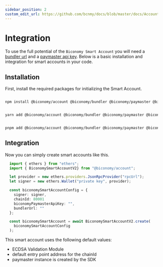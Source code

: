 ```yaml
---
sidebar_position: 2
custom_edit_url: https://github.com/bcnmy/docs/blob/master/docs/Account/integration.mdx
---
```


# Integration

To use the full potential of the `Biconomy Smart Account` you will need a [bundler url](/Bundler/integration) and a [paymaster api key](/paymaster). Below is a basic installation and integration for smart accounts in your code.

## Installation

First, install the required packages for initializing the Smart Account.


<Tabs>
<TabItem value="js" label="npm">

```bash

npm install @biconomy/account @biconomy/bundler @biconomy/paymaster @biconomy/common @biconomy/core-types @biconomy/modules

```

</TabItem>
<TabItem value="py" label="yarn">

```bash

yarn add @biconomy/account @biconomy/bundler @biconomy/paymaster @biconomy/common @biconomy/core-types @biconomy/modules

```

</TabItem>
<TabItem value="java" label="pnpm">

```bash

pnpm add @biconomy/account @biconomy/bundler @biconomy/paymaster @biconomy/common @biconomy/core-types @biconomy/modules

```

</TabItem>
</Tabs>

## Integration

Now you can simply create smart accounts like this.

```typescript
  import { ethers } from "ethers";	
  import { BiconomySmartAccountV2} from "@biconomy/account";

  let provider = new ethers.providers.JsonRpcProvider("rpcUrl");
  let signer = new ethers.Wallet("private key", provider);

  const biconomySmartAccountConfig = {
    signer: signer,
    chainId: 80001
    biconomyPaymasterApiKey: "",
    bundlerUrl: ""
  };

  const biconomySmartAccount = await BiconomySmartAccountV2.create(
    biconomySmartAccountConfig
  );
```
This smart account uses the following default values:
- ECDSA Validation Module
- default entry point address for the chainId
- paymaster instance is created by the SDK
